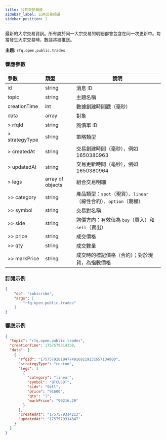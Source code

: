 ```yaml
---
title: 公共交易頻道
sidebar_label: 公共交易頻道
sidebar_position: 1
---
```


最新的大宗交易資訊。所有屬於同一大宗交易的明細都會包含在同一次更新中。每當發生大宗交易時，數據將被推送。

**主題:** `rfq.open.public.trades`<br/>

### 響應參數
| 參數 | 類型 | 說明 |
|:----- |:-----|----- |
|id |string |消息 ID|
|topic |string |主題名稱|
|creationTime |int |數據創建時間戳（毫秒）|
|data |array |對象 |
| > rfqId |string |詢價單 ID|
| > strategyType |string |策略類型|
| > createdAt |string |交易創建時間（毫秒），例如 1650380963|
| > updatedAt |string |交易更新時間（毫秒），例如 1650380964|
| > legs |array of objects |組合交易明細|
| >> category |string |產品類型：`spot`（現貨）、`linear`（線性合約）、`option`（期權）|
| >> symbol |string |交易對名稱|
| >> side |string |詢價方向：有效值為 `buy`（買入）和 `sell`（賣出）|
| >> price |string |成交價格|
| >> qty |string |成交數量|
| >> markPrice |string |成交時的標記價格（合約）；對於現貨，為指數價格|

### 訂閱示例
```json
{
    "op": "subscribe",
    "args": [
        "rfq.open.public.trades"
    ]
}
```

### 響應示例
```json
{
  "topic": "rfq.open.public.trades",
  "creationTime": 1757579314358,
  "data": [
    {
      "rfqId": "1757579281847749169219132657134900",
      "strategyType": "custom",
      "legs": [
        {
          "category": "linear",
          "symbol": "BTCUSDT",
          "side": "Sell",
          "price": "91600",
          "qty": "1",
          "markPrice": "90216.29"
        }
      ],
      "createdAt": "1757579314213",
      "updatedAt": "1757579314347"
    }
  ]
}
```